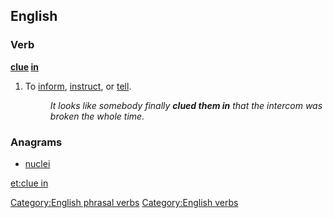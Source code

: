 ==English==

===Verb===
'''[[clue]] [[in]]'''

# {{idiomatic}} To [[inform]], [[instruct]], or [[tell]].
#: ''It looks like somebody finally '''clued them in''' that the intercom was broken the whole time.''

===Anagrams===
* [[nuclei#English|nuclei]]

[[Category:English phrasal verbs]]
[[Category:English verbs]]

[[et:clue in]]